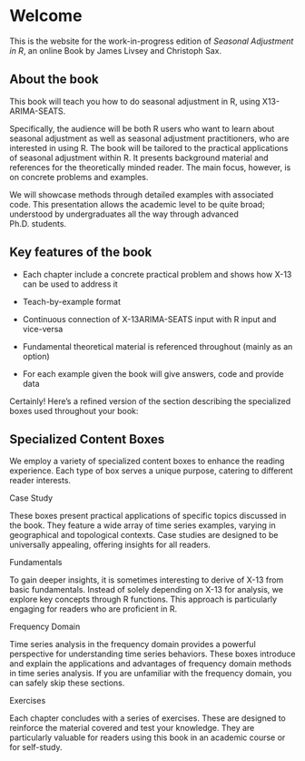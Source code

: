 # Welcome {.unnumbered}

This is the website for the work-in-progress edition of *Seasonal Adjustment in R*, an online Book by James Livsey and Christoph Sax.

## About the book

This book will teach you how to do seasonal adjustment in R, using X13-ARIMA-SEATS.

Specifically, the audience will be both R users who want to learn about seasonal adjustment as well as seasonal adjustment practitioners, who are interested in using R.
The book will be tailored to the practical applications of seasonal adjustment within R.
It presents background material and references for the theoretically minded reader.
The main focus, however, is on concrete problems and examples.

We will showcase methods through detailed examples with associated code.
This presentation allows the academic level to be quite broad; understood by undergraduates all the way through advanced Ph.D. students.

## Key features of the book

-   Each chapter include a concrete practical problem and shows how X-13 can be used to address it

-   Teach-by-example format

-   Continuous connection of X-13ARIMA-SEATS input with R input and vice-versa

-   Fundamental theoretical material is referenced throughout (mainly as an option)

-   For each example given the book will give answers, code and provide data


Certainly! Here's a refined version of the section describing the specialized boxes used throughout your book:


## Specialized Content Boxes

We employ a variety of specialized content boxes to enhance the reading experience. Each type of box serves a unique purpose, catering to different reader interests.

<span class="tag tag-case-study"><i class="fas fa-graduation-cap"></i> Case Study</span>

These boxes present practical applications of specific topics discussed in the book. They feature a wide array of time series examples, varying in geographical and topological contexts. Case studies are designed to be universally appealing, offering insights for all readers.


<span class="tag tag-fundamentals"><i class="fas fa-registered"></i> Fundamentals</span>

To gain deeper insights, it is sometimes interesting to derive of X-13 from basic fundamentals. Instead of solely depending on X-13 for analysis, we explore key concepts through R functions. This approach is particularly engaging for readers who are proficient in R.


<span class="tag tag-frequency"><i class="fas fa-wave-square"></i> Frequency Domain</span>

Time series analysis in the frequency domain provides a powerful perspective for understanding time series behaviors. These boxes introduce and explain the applications and advantages of frequency domain methods in time series analysis.
If you are unfamiliar with the frequency domain, you can safely skip these sections.


<span class="tag tag-exercises"><i class="fas fa-shoe-prints"></i> Exercises</span>

Each chapter concludes with a series of exercises. These are designed to reinforce the material covered and test your knowledge. They are particularly valuable for readers using this book in an academic course or for self-study.
